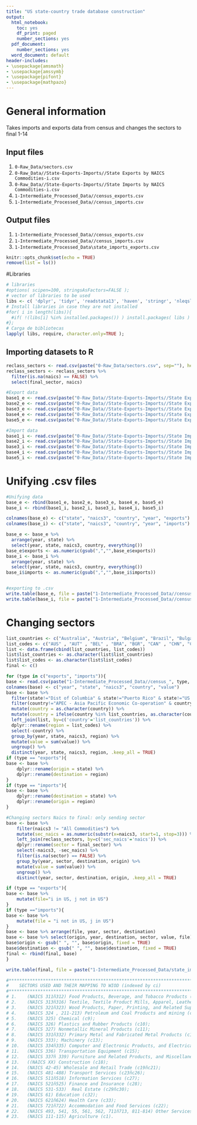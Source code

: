 ```yaml
---
title: "US state-country trade database construction"
output:
  html_notebook:
    toc: yes
    df_print: paged
    number_sections: yes    
  pdf_document:
    number_sections: yes
  word_document: default
header-includes:
- \usepackage{amsmath}
- \usepackage{amssymb}
- \usepackage{pifont}
- \usepackage{mathpazo}
---
```


# General information

Takes imports and exports data from census and changes the sectors to final 1-14

## Input files

1. `0-Raw_Data/sectors.csv`
2. `0-Raw_Data//State-Exports-Imports//State Exports by NAICS Commodities-i.csv`
3. `0-Raw_Data//State-Exports-Imports//State Imports by NAICS Commodities-i.csv`
4. `1-Intermediate_Processed_Data//census_exports.csv`
5. `1-Intermediate_Processed_Data//census_imports.csv`

## Output files

1. `1-Intermediate_Processed_Data//census_exports.csv`
2. `1-Intermediate_Processed_Data//census_imports.csv`
3. `1-Intermediate_Processed_Data\state_imports_exports.csv`


```r
knitr::opts_chunk$set(echo = TRUE)
remove(list = ls())
```

#Libraries

```r

# libraries
#options( scipen=100, stringsAsFactors=FALSE );
# vector of libraries to be used
libs <- c( 'dplyr', 'tidyr', 'readstata13', 'haven', 'stringr', 'nleqslv', 'gdata', 'Statamarkdown', 'readxl', 'writexl', 'rjson', 'foreign');
# Install libraries in case they are not installed
#for( i in length(libs)){ 
  #if( !(libs[i] %in% installed.packages()) ) install.packages( libs ) 
#};
# Carga de bibliotecas
lapply( libs, require, character.only=TRUE );
```


## Importing datasets to R

```r
reclass_sectors <- read.csv(paste("0-Raw_Data/sectors.csv", sep=""), header = TRUE, sep = ",", dec = ".")
reclass_sectors <- reclass_sectors %>% 
  filter(is.na(naics) == FALSE) %>%
  select(final_sector, naics)

#Export data
base1_e <- read.csv(paste("0-Raw_Data//State-Exports-Imports//State Exports by NAICS Commodities-1.csv", sep=""), skip = 3, header = FALSE, sep = ",", dec = ".")
base2_e <- read.csv(paste("0-Raw_Data//State-Exports-Imports//State Exports by NAICS Commodities-2.csv", sep=""), skip = 3, header = FALSE, sep = ",", dec = ".")
base3_e <- read.csv(paste("0-Raw_Data//State-Exports-Imports//State Exports by NAICS Commodities-3.csv", sep=""), skip = 3, header = FALSE, sep = ",", dec = ".")
base4_e <- read.csv(paste("0-Raw_Data//State-Exports-Imports//State Exports by NAICS Commodities-4.csv", sep=""), skip = 3, header = FALSE, sep = ",", dec = ".")
base5_e <- read.csv(paste("0-Raw_Data//State-Exports-Imports//State Exports by NAICS Commodities-5.csv", sep=""), skip = 3, header = FALSE, sep = ",", dec = ".")

#Import data
base1_i <- read.csv(paste("0-Raw_Data//State-Exports-Imports//State Imports by NAICS Commodities-1.csv", sep=""), skip = 3, header = FALSE, sep = ",", dec = ".")
base2_i <- read.csv(paste("0-Raw_Data//State-Exports-Imports//State Imports by NAICS Commodities-2.csv", sep=""), skip = 3, header = FALSE, sep = ",", dec = ".")
base3_i <- read.csv(paste("0-Raw_Data//State-Exports-Imports//State Imports by NAICS Commodities-3.csv", sep=""), skip = 3, header = FALSE, sep = ",", dec = ".")
base4_i <- read.csv(paste("0-Raw_Data//State-Exports-Imports//State Imports by NAICS Commodities-4.csv", sep=""), skip = 3, header = FALSE, sep = ",", dec = ".")
base5_i <- read.csv(paste("0-Raw_Data//State-Exports-Imports//State Imports by NAICS Commodities-5.csv", sep=""), skip = 3, header = FALSE, sep = ",", dec = ".")

```

# Unifying .csv files

```r

#Unifying data
base_e <- rbind(base1_e, base2_e, base3_e, base4_e, base5_e)
base_i <- rbind(base1_i, base2_i, base3_i, base4_i, base5_i)

colnames(base_e) <- c("state", "naics3", "country", "year", "exports")
colnames(base_i) <- c("state", "naics3", "country", "year", "imports")

base_e <- base_e %>%
  arrange(year, state) %>%
  select(year, state, naics3, country, everything())
base_e$exports <- as.numeric(gsub(",","",base_e$exports))
base_i <- base_i %>%
  arrange(year, state) %>%
  select(year, state, naics3, country, everything())
base_i$imports <- as.numeric(gsub(",","",base_i$imports))


#exporting to .csv
write.table(base_e, file = paste("1-Intermediate_Processed_Data//census_exports.csv", sep=""), sep = ",", row.names = FALSE)
write.table(base_i, file = paste("1-Intermediate_Processed_Data//census_imports.csv", sep=""), sep = ",", row.names = FALSE)

```

# Changing sectors

```r
list_countries <- c("Australia", "Austria", "Belgium", "Brazil", "Bulgaria", "Canada", "China", "Cyprus", "Czech Republic", "Denmark", "Estonia", "Finland", "France", "United Kingdom", "Germany", "Greece", "Hungary", "India", "Indonesia", "Ireland", "Italy", "Japan", "Korea, South", "Lithuania", "Mexico", "Netherlands", "Poland", "Portugal", "Romania", "Russia", "Slovakia", "Slovenia", "Spain", "Sweden", "Taiwan", "Turkey", "Rest of world")
list_codes <- c("AUS" , "AUT" , "BEL" , "BRA", "BGR", "CAN" , "CHN", "CYP", "CZE", "DNK", "EST", "FIN", "FRA", "GBR", "DEU", "GRC", "HUN", "IND", "IDN", "IRL", "ITA", "JPN", "KOR", "LTU", "MEX", "NLD", "POL", "PRT", "ROU", "RUS", "SVK", "SVN", "ESP", "SWE", "TWN", "TUR", "RoW")
list <- data.frame(cbind(list_countries, list_codes))
list$list_countries <- as.character(list$list_countries)
list$list_codes <- as.character(list$list_codes)
final <- c()

for (type in c("exports", "imports")){
base <- read.csv(paste("1-Intermediate_Processed_Data//census_", type, ".csv", sep=""), header = TRUE, sep = ",", dec = ".")  
colnames(base) <- c("year", "state", "naics3", "country", "value") 
base <- base %>%
  filter(state!="Dist of Columbia" & state!="Puerto Rico" & state!="US Virgin Islands" & state!="Unknown") %>%
  filter(country!="APEC - Asia Pacific Economic Co-operation" & country!="ASEAN - Association of Southeast Asian Nations" & country!="Asia" & country!="Australia and Oceania" & country!="Central American Common Market" & country!="Euro Area" & country!="Europe" & country!="European Union" & country!="LAFTA - Latin American Free Trade Association" & country!="NATO (North Atlantic Treaty Organization) Allies" & country!="NICS - Newly Industrialized Countries" & country!="OECD - Organization for Economic Co-operation and Development" & country!="OPEC - Organization of Petroleum Exporting Countries" & country!="North America" & country!="Pacific Rim Countries" & country!="South/Central America" & country!="Twenty Latin American Republics" & country!="US Trade Agreements Partners" & country!="Western Sahara") %>%
  mutate(country = as.character(country)) %>%
  mutate(country = ifelse(country %in% list_countries, as.character(country), "Rest of world")) %>%
  left_join(list, by=c('country'='list_countries')) %>% 
  dplyr::rename(region = list_codes) %>%
  select(-country) %>%
  group_by(year, state, naics3, region) %>%
  mutate(value = sum(value)) %>%
  ungroup() %>%
  distinct(year, state, naics3, region, .keep_all = TRUE)
if (type == "exports"){
base <- base %>%
    dplyr::rename(origin = state) %>%
    dplyr::rename(destination = region)
} 
if (type == "imports"){
base <- base %>%
    dplyr::rename(destination = state) %>%
    dplyr::rename(origin = region)
}  

#Changing sectors Naics to final: only sending sector
base <- base %>%
    filter(naics3 != "All Commodities") %>%
    mutate(sec_naics = as.numeric(substr(x=naics3, start=1, stop=3))) %>%
    left_join(reclass_sectors, by=c('sec_naics'='naics')) %>% 
    dplyr::rename(sector = final_sector) %>%
    select(-naics3, -sec_naics) %>%
    filter(is.na(sector) == FALSE) %>%
    group_by(year, sector, destination, origin) %>%
    mutate(value = sum(value)) %>%
    ungroup() %>%
    distinct(year, sector, destination, origin, .keep_all = TRUE)

if (type == "exports"){
base <- base %>%
    mutate(file="i in US, j not in US")
} 
if (type =="imports"){
base <- base %>%
    mutate(file = "i not in US, j in US")
}  
base <- base %>% arrange(file, year, sector, destination)
base <- base %>% select(origin, year, destination, sector, value, file)
base$origin <- gsub(" ", "", base$origin, fixed = TRUE)
base$destination <- gsub(" ", "", base$destination, fixed = TRUE)
final <- rbind(final, base)  
}

write.table(final, file = paste("1-Intermediate_Processed_Data/state_imports_exports.csv", sep=""), sep = ",", row.names = FALSE)

#*******************************************************************************************************************
# 	 SECTORS USED AND THEIR MAPPING TO WIOD (indexed by ci)
#*******************************************************************************************************************
# 1.	(NAICS 311ñ312) Food Products, Beverage, and Tobacco Products (c3);
# 2.	(NAICS 313ñ316) Textile, Textile Product Mills, Apparel, Leather, and Allied Products (c4ñc5);
# 3.	(NAICS 321ñ323) Wood Products, Paper, Printing, and Related Sup- port Activities (c6ñc7); 
# 4.	(NAICS 324 , 211-213) Petroleum and Coal Products and mining (c2, c8);
# 5.	(NAICS 325) Chemical (c9); 
# 6.	(NAICS 326) Plastics and Rubber Products (c10); 
# 7.	(NAICS 327) Nonmetallic Mineral Products (c11); 
# 8.	(NAICS 331ñ332) Primary Metal and Fabricated Metal Products (c12); 
# 9.	(NAICS 333); Machinery (c13); 
# 10.	(NAICS 334ñ335) Computer and Electronic Products, and Electrical Equipment and Appliances (c14);
# 11.	(NAICS 336) Transportation Equipment (c15); 
# 12.	(NAICS 337ñ 339) Furniture and Related Products, and Miscellaneous Manufacturing (c16); 
# 13.	((NAICS XX) Construction (c18); 
# 14.	(NAICS 42-45) Wholesale and Retail Trade (c19ñc21); 
# 15.	(NAICS 481-488) Transport Services (c23ñc26);
# 16.	(NAICS 511ñ518) Information Services (c27); 
# 17.	(NAICS 521ñ525) Finance and Insurance (c28); 
# 18.	(NAICS 531-533)  Real Estate (c29ñc30); 
# 19.	(NAICS 61) Education (c32); 
# 20.	(NAICS 621ñ624) Health Care (c33); 
# 21.	(NAICS 721ñ722) Accommodation and Food Services (c22); 
# 22.	(NAICS 493, 541, 55, 561, 562, 711ñ713, 811-814) Other Services (c34).
# 23.	(NAICS 111-115) Agriculture (c1).

```





